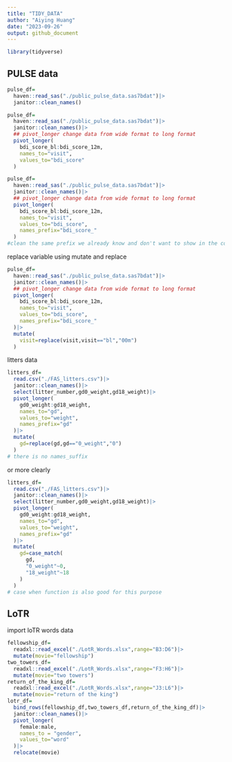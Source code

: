 ```yaml
---
title: "TIDY_DATA"
author: "Aiying Huang"
date: "2023-09-26"
output: github_document
---
```


```r
library(tidyverse)
```

## PULSE data

```r
pulse_df=
  haven::read_sas("./public_pulse_data.sas7bdat")|>
  janitor::clean_names()
```


```r
pulse_df=
  haven::read_sas("./public_pulse_data.sas7bdat")|>
  janitor::clean_names()|>
  ## pivot_longer change data from wide format to long format
  pivot_longer(
    bdi_score_bl:bdi_score_12m,
    names_to="visit",
    values_to="bdi_score"
  )
```

```r
pulse_df=
  haven::read_sas("./public_pulse_data.sas7bdat")|>
  janitor::clean_names()|>
  ## pivot_longer change data from wide format to long format
  pivot_longer(
    bdi_score_bl:bdi_score_12m,
    names_to="visit",
    values_to="bdi_score",
    names_prefix="bdi_score_"
  )
#clean the same prefix we already know and don't want to show in the coloum
```

replace variable using mutate and replace

```r
pulse_df=
  haven::read_sas("./public_pulse_data.sas7bdat")|>
  janitor::clean_names()|>
  ## pivot_longer change data from wide format to long format
  pivot_longer(
    bdi_score_bl:bdi_score_12m,
    names_to="visit",
    values_to="bdi_score",
    names_prefix="bdi_score_"
  )|>
  mutate(
    visit=replace(visit,visit=="bl","00m")
  )
```

litters data

```r
litters_df=
  read.csv("./FAS_litters.csv")|>
  janitor::clean_names()|>
  select(litter_number,gd0_weight,gd18_weight)|>
  pivot_longer(
    gd0_weight:gd18_weight,
    names_to="gd",
    values_to="weight",
    names_prefix="gd"
  )|>
  mutate(
    gd=replace(gd,gd=="0_weight","0")
  )
# there is no names_suffix 
```
or more clearly
```r
litters_df=
  read.csv("./FAS_litters.csv")|>
  janitor::clean_names()|>
  select(litter_number,gd0_weight,gd18_weight)|>
  pivot_longer(
    gd0_weight:gd18_weight,
    names_to="gd",
    values_to="weight",
    names_prefix="gd"
  )|>
  mutate(
    gd=case_match(
      gd,
      "0_weight"~0,
      "18_weight"~18
    )
  )
# case when function is also good for this purpose
```

## LoTR

import loTR words data

```r
fellowship_df=
  readxl::read_excel("./LotR_Words.xlsx",range="B3:D6")|>
  mutate(movie="fellowship")
two_towers_df=
  readxl::read_excel("./LotR_Words.xlsx",range="F3:H6")|>
  mutate(movie="two towers")
return_of_the_king_df=
  readxl::read_excel("./LotR_Words.xlsx",range="J3:L6")|>
  mutate(movie="return of the king")
lotr_df=
  bind_rows(fellowship_df,two_towers_df,return_of_the_king_df)|>
  janitor::clean_names()|>
  pivot_longer(
    female:male,
    names_to = "gender",
    values_to="word"
  )|>
  relocate(movie)
  
```






